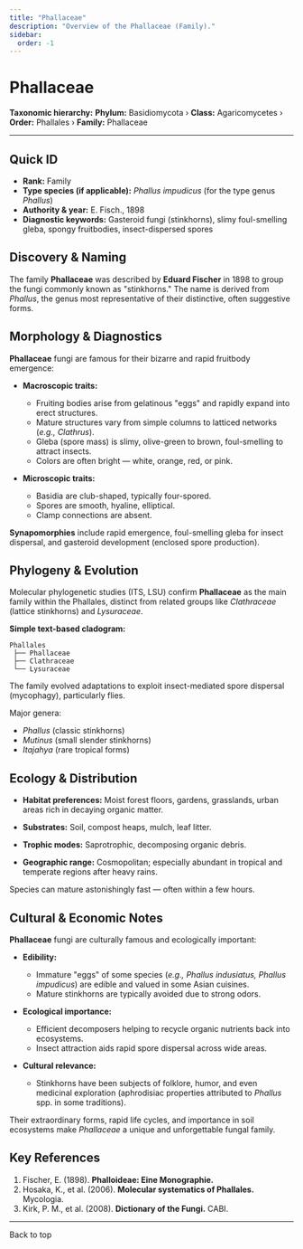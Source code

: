 ```yaml
---
title: "Phallaceae"
description: "Overview of the Phallaceae (Family)."
sidebar:
  order: -1
---
```



# Phallaceae <Badge variant="note" text="Family" />

**Taxonomic hierarchy:** **Phylum:** Basidiomycota › **Class:** Agaricomycetes › **Order:** Phallales › **Family:** Phallaceae

---

## Quick ID
* **Rank:** Family  
* **Type species (if applicable):** _Phallus impudicus_ (for the type genus _Phallus_)  
* **Authority & year:** E. Fisch., 1898  
* **Diagnostic keywords:** Gasteroid fungi (stinkhorns), slimy foul-smelling gleba, spongy fruitbodies, insect-dispersed spores  

## Discovery & Naming
The family **Phallaceae** was described by **Eduard Fischer** in 1898 to group the fungi commonly known as "stinkhorns." The name is derived from _Phallus_, the genus most representative of their distinctive, often suggestive forms.

## Morphology & Diagnostics
**Phallaceae** fungi are famous for their bizarre and rapid fruitbody emergence:

- **Macroscopic traits:**
  - Fruiting bodies arise from gelatinous "eggs" and rapidly expand into erect structures.
  - Mature structures vary from simple columns to latticed networks (_e.g.,_ _Clathrus_).
  - Gleba (spore mass) is slimy, olive-green to brown, foul-smelling to attract insects.
  - Colors are often bright — white, orange, red, or pink.

- **Microscopic traits:**
  - Basidia are club-shaped, typically four-spored.
  - Spores are smooth, hyaline, elliptical.
  - Clamp connections are absent.

**Synapomorphies** include rapid emergence, foul-smelling gleba for insect dispersal, and gasteroid development (enclosed spore production).

## Phylogeny & Evolution
Molecular phylogenetic studies (ITS, LSU) confirm **Phallaceae** as the main family within the Phallales, distinct from related groups like _Clathraceae_ (lattice stinkhorns) and _Lysuraceae_.

**Simple text-based cladogram:**
```
Phallales
 ├── Phallaceae
 ├── Clathraceae
 └── Lysuraceae
```
The family evolved adaptations to exploit insect-mediated spore dispersal (mycophagy), particularly flies.

Major genera:

- _Phallus_ (classic stinkhorns)
- _Mutinus_ (small slender stinkhorns)
- _Itajahya_ (rare tropical forms)

## Ecology & Distribution
- **Habitat preferences:** Moist forest floors, gardens, grasslands, urban areas rich in decaying organic matter.
- **Substrates:** Soil, compost heaps, mulch, leaf litter.
- **Trophic modes:** Saprotrophic, decomposing organic debris.

- **Geographic range:** Cosmopolitan; especially abundant in tropical and temperate regions after heavy rains.

Species can mature astonishingly fast — often within a few hours.

## Cultural & Economic Notes
**Phallaceae** fungi are culturally famous and ecologically important:

- **Edibility:**
  - Immature "eggs" of some species (_e.g., Phallus indusiatus, Phallus impudicus_) are edible and valued in some Asian cuisines.
  - Mature stinkhorns are typically avoided due to strong odors.

- **Ecological importance:**
  - Efficient decomposers helping to recycle organic nutrients back into ecosystems.
  - Insect attraction aids rapid spore dispersal across wide areas.

- **Cultural relevance:**
  - Stinkhorns have been subjects of folklore, humor, and even medicinal exploration (aphrodisiac properties attributed to _Phallus_ spp. in some traditions).

Their extraordinary forms, rapid life cycles, and importance in soil ecosystems make _Phallaceae_ a unique and unforgettable fungal family.

## Key References
1. Fischer, E. (1898). **Phalloideae: Eine Monographie.**  
2. Hosaka, K., et al. (2006). **Molecular systematics of Phallales.** Mycologia.  
3. Kirk, P. M., et al. (2008). **Dictionary of the Fungi.** CABI.

---

<LinkButton href="#top" variant="minimal" icon="arrow-up">
  Back to top
</LinkButton>
